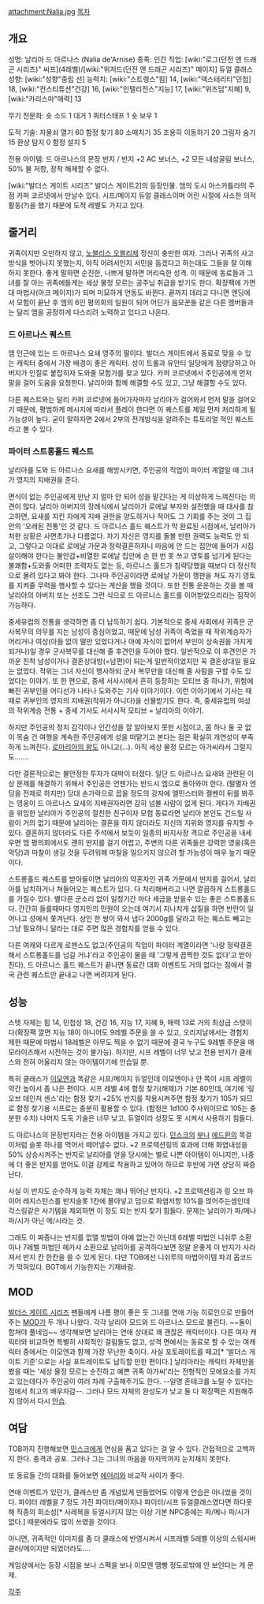 attachment:Nalia.jpg
[[목차]]
== 개요 ==
성명: 날리아 드 아르나스 (Nalia de'Arnise)
종족: 인간 
직업: [wiki:"로그(던전 앤 드래곤 시리즈)" 씨프](4레벨)/[wiki:"위저드(던전 앤 드래곤 시리즈)" 메이지] 듀얼 클래스
성향: [wiki:"성향"중립 선]
능력치: [wiki:"스트렝스"힘] 14, [wiki:"덱스테리티"민첩] 18, [wiki:"컨스티튜션"건강] 16, [wiki:"인텔리전스"지능] 17, [wiki:"위즈덤"지혜] 9, [wiki:"카리스마"매력] 13 

무기 전문화:
숏 소드 1
대거 1
쿼터스태프 1
숏 보우 1

도적 기술:
자물쇠 열기 60
함정 찾기 80
소매치기 35
조용히 이동하기 20
그림자 숨기 15
환상 탐지 0
함정 설치 5 

전용 아이템: 
드 아르나스의 문장 반지 / 반지
+2 AC 보너스, +2 모든 내성굴림 보너스, 50% 불 저항, 장착 해제할 수 없다.

[wiki:"발더스 게이트 시리즈" 발더스 게이트2]의 등장인물. 앰의 도시 아스카틀라의 주점 카퍼 코르넷에서 만날수 있다. 시프/메이지 듀얼 클래스이며 어린 시절에 사소한 의적활동(?)을 했기 때문에 도적 레벨도 가지고 있다.

== 줄거리 ==
귀족이지만 오만하지 않고, [[노블리스 오블리제]] 정신이 충만한 여자. 그러나 귀족의 사고방식을 벗어나지 못했는지, 아직 어려서인지 서민을 돕겠다고 하는데도 그들을 잘 이해하지 못한다. 좋게 말하면 순진한, 나쁘게 말하면 어리숙한 성격. 이 때문에 동료들과 그녀를 잘 아는 귀족에들게는 세상 물정 모르는 공주님 취급을 받기도 한다. 확장팩에 가면 대 마법사(아크 메이지)가 되며 미묘하게 언동도 바뀐다. 끝까지 데리고 다니면 엔딩에서 모험이 끝난 후 엠의 6인 평의회의 일원이 되어 어딘가 음모꾼들 같은 다른 멤버들과는 달리 앰을 공정하게 다스리려 노력하고 있다고 나온다.

=== 드 아르나스 퀘스트 ===
앰 인근에 있는 드 아르나스 요새 영주의 딸이다. 발더스 게이트에서 동료로 맞을 수 있는 캐릭터 중에서 가장 배경이 좋은 캐릭터. 성이 트롤과 유안티 일당에게 점령당하고 아버지가 인질로 붙잡히자 도와줄 모험가를 찾고 있다. 카퍼 코르넷에서 주인공에게 먼저 말을 걸어 도움을 요청한다. 날리아와 함께 해결할 수도 있고, 그냥 해결할 수도 있다.

다른 퀘스트와는 달리 카퍼 코르넷에 들어가자마자 날리아가 걸어와서 먼저 말을 걸어오기 때문에, 평범하게 메시지에 따라서 플레이 한다면 이 퀘스트를 제일 먼저 처리하게 될 가능성이 높다. 굳이 말하자면 2에서 2부의 전개방식을 알려주는 튜토리얼 적인 퀘스트라고 볼 수 있다.

=== 파이터 스트롱홀드 퀘스트 ===
날리아를 도와 드 아르나스 요새를 해방시키면, 주인공의 직업이 파이터 계열일 때 그녀가 영지의 지배권을 준다.

면식이 없는 주인공에게 만난 지 얼마 안 되어 성을 맡긴다는 게 이상하게 느껴진다는 의견이 많다. 날리아 아버지의 장례식에서 날리아가 로에날 부자와 설전했을 때 대사를 참고하면, 요새를 지킨 자에게 지배 권한을 양도하거나 적어도 그 기회를 주는 것이 그 집안의 '오래된 전통'인 것 같다. 드 아르니스 홀드 퀘스트가 막 완료된 시점에서, 날리아가 처한 상황은 사면초가나 다름없다. 자기 자신은 영지를 돌볼 만한 권력도 능력도 안 되고, 그렇다고 이대로 로에날 가문과 정략결혼하자니 마음에 안 드는 집안에 들어가 시집살이해야 한다는 불안감+비열한 로에날 집안에 손 한 번 못 쓰고 영토를 넘기게 된다는 불쾌함+도와줄 어떠한 조력자도 없는 등, 아르니스 홀드가 침략당했을 때보다 더 정신적으로 몰려 있다고 봐야 한다. 그나마 주인공이라면 로에날 가문이 깽판을 쳐도 자기 영토를 지켜줄 무력을 행사할 수 있다는 계산을 했을 것이다. 또한 전통 운운하는 것을 볼 때 날리아의 아버지 또는 선조도 그런 식으로 드 아르니스 홀드를 이어받았으리라는 짐작이 가능하다.

중세유럽의 전통을 생각하면 좀 더 납득하기 쉽다. 기본적으로 중세 사회에서 귀족은 군사복무의 의무를 지는 남성이 중심이었고, 때문에 남성 귀족이 죽었을 때 작위계승자가 어리거나 여성(아들 없이 딸만 있었다거나 아예 자식이 없어서 부인이 상속권을 가지게 되거나)일 경우 군사복무를 대신해 줄 후견인을 두어야 했다. 일반적으로 이 후견인은 가까운 친척 남성이거나 결혼상대방(=남편)이 되는게 일반적이었지만 꼭 결혼상대일 필요는 없었다. 작위는 그녀 자신이 행사하되 군사 복무만을 대신해 줄 사람을 구할 수도 있었다는 이야기. 또 한 편으로, 중세 서사시에서 흔히 등장하는 모티브 중 하나가, 위험에 빠진 귀부인을 어디선가 나타나 도와주는 기사 이야기이다. 이런 이야기에서 기사는 때때로 귀부인의 영지의 지배권(작위가 아니다)을 선물받기도 한다. 즉, 중세유럽의 여성의 작위계승 전통 + 중세 기사도 서사시적 모티브 = 날리아의 이야기.

하지만 주인공의 정치 감각이나 인간성을 잘 알아보지 못한 시점이고, 몸 하나 둘 곳 없이 목숨 건 여행을 계속한 주인공에게 성을 떠맡기고 본다는 점은 확실히 개연성이 부족하게 느껴진다. [[로마리아의 왕]]도 아니고(…). 아직 세상 물정 모르는 아가씨라서 그럴지도…….

다만 결론적으로는 불안정한 투자가 대박이 터졌다. 일단 드 아르나스 요새와 관련된 이상 문제를 해결하기 위해서 주인공은 언젠가는 반드시 엠으로 돌아와야 한다. (필멸자 엔딩을 전제로 하지만) 당대 손가락으로 꼽을 정도의 강자에 엘민스터와 켈벤이 뒤를 봐주는 영웅이 드 아르나스 요새의 지배권자라면 감히 넘볼 사람이 없게 된다. 게다가 지배권을 위임한 날리아가 주인공의 절친한 친구이자 모험 동료라면 날리아 본인도 건드릴 사람이 거의 없기 때문에 날리아는 결혼을 하지 않더라도 자신의 지위와 영지를 유지할 수 있다. 결혼하지 않더라도 다른 주석에서 보듯이 일종의 바지사장 격으로 주인공을 내세우면 엠 평의회에서도 괜히 딴지를 걸기 어렵고, 주변의 다른 귀족들은 강력한 영웅(혹은 악당)과 마찰이 생길 것을 두려워해 마찰을 일으키지 않으려 할 가능성이 매우 높기 때문이다.

스트롱홀드 퀘스트를 받아들이면 날리아의 약혼자인 귀족 가문에서 딴지를 걸어서, 날리아를 납치하거나 쳐들어오는 퀘스트가 있다. 다 처리해버리고 나면 깔끔하게 스트롱홀드를 가질수 있다. 별다른 군소리 없이 일정기간 마다 세금을 받을수 있는 좋은 스트롱홀드다. 간간히 들를때마다 영지민의 민원이 오는데 여기서 지나치게 삽질을 하면 반란이 일어나고 성에서 쫓겨난다. 상인 한 쌍이 와서 냅다 2000g를 달라고 하는 퀘스트 빼고는 그냥 필요하니 달라는 대로 주면 많은 경험치를 얻을 수 있다.

다른 여캐와 다르게 로맨스도 없고(주인공의 직업이 파이터 계열이라면 '나랑 정략결혼해서 스트롱홀드를 넘길 거냐'라고 주인공이 물을 때 '그렇게 끔찍한 것도 없다'고 받아친다), 드 아르니스 홀드 퀘스트가 끝나면 동료간 대화 이벤트도 거의 없다는 점에서 결국 관련 퀘스트만 끝내고 나면 버려지게 된다.


== 성능 ==
스텟 자체는 힘 14,  민첩성 18,  건강 16, 지능 17,  지혜 9,  매력 13로 거의 최상급 스텟이다(확장팩 깔면 지능 18이 아니어도 9레벨 주문을 쓸 수 있고, 오리지날에서는 경험치 제한 때문에 마법사 18레벨은 아무도 찍을 수 없기 때문에 결국 누구도 9레벨 주문을 메모라이즈해서 시전하는 것이 불가능). 하지만, 시프 레벨이 너무 낮고 전용 반지가 클래스와 전혀 어울리지 않는 아이템이기에 안습일 뿐.

특히 클래스가 [[이모엔]]과 똑같은 시프/메이지 듀얼인데 이모엔이나 얀 쪽이 시프 레벨이 약간 높아서 좀 나은 편이다. 시프 레벨 4에 함정 찾기(해제)가 기본 80인데, 여기에 '링 오브 데인저 센스'라는 함정 찾기 +25% 반지를 착용시켜주면 함정 찾기가 105가 되므로 함정 찾기용 시프로는 충분히 활용할 수 있다. (함정은 1d100 주사위이므로 105는 충분한 수치) 나머지 도둑 기술은 너무 낮고, 듀얼이라 성장도 못 시켜서 사용하기 힘들다.

드 아르나스의 문장반지라는 전용 아이템을 가지고 있다. [[민스크]]의 [[부]]나 [[에드윈]]의 목걸이처럼 슬롯 하나를 먹어서 떼어낼수 없다. +2 프로텍션링의 효과에 더해 화염내성을 50% 상승시켜주는 반지로 날리아를 얻을 당시에는 별로 나쁜 아이템이 아니지만, 나중에 더 좋은 반지를 얻어도 이걸 강제로 착용하고 있어야 하므로 후반에 가면 상당히 짜증난다.

사실 이 반지도 순수하게 능력 자체는 꽤나 뛰어난 반지다. +2 프로텍션링과 링 오브 파이어 레지스턴스를 반지슬롯 1칸에 몰아넣고 덤으로 화염저항 10%를 얹어주는셈인데 각스링같은 사기템을 제외하면 이 정도 되는 반지 찾기 힘들다. 문제는 날리아가 파/메나 파/시가 아닌 메/시라는 것.

그래도 이 짜증나는 반지를 없앨 방법이 아예 없는건 아닌데 6레벨 마법인 니쉬루 소환이나 7레벨 마법인 헤카샤 소환으로 날리아를 공격하다보면 정말 운좋게 이 반지가 사라져서 반지 칸 한칸을 쓸 수 있게 된다. 다만 TOB에선 니쉬루의 마법아이템 파괴 옵코드가 막혀있다. BGT에서 가능한지는 기재바람.

== MOD ==
[[발더스 게이트 시리즈]] 팬들에게 나름 평이 좋은 듯 그녀를 연애 가능 히로인으로 만들어 주는 [[MOD]]가 두 개나 나왔다. 각각 날리아 모드와 드 아르나스 모드로 불린다. ~~둘이 합쳐야 풀네임~~ 생각해보면 날리아는 연애 상대로 꽤 괜찮은 캐릭터이다. 다른 여자 캐릭터와 비교하면 특별히 사회적인 걸림돌도 없고, 성격 면에서는 동료로 할 수 있는 여캐릭터 중에서는 이모엔과 함께 가장 무난한 축이다. 사실 포토레이트를 떼고[* '발더스 게이트 기준'으로는 사실 포트레이트도 납득할 만한 편이다.] 날리아라는 캐릭터 자체만을 봤을 때는 '세상 물정 모르는 순진하고 예쁜 귀족 아가씨'라는 전형적인 모에요소를 가지고 있는데다가 주인공이 여러 차례 구출해주기도 한다. --일명 혼테크를 노릴 수 있다는 점에서 최고의 배우자감--. 그러나 모드 자체의 완성도가 낮고 둘 다 확장팩은 지원해주지 않아서 다시 [[안습]].

== 여담 ==
TOB까지 진행해보면 [[민스크]]에게 연심을 품고 있다는 걸 알 수 있다. 간접적으로 고백까지 한다. 충격과 공포. 그러나 그는 그녀의 마음을 마지막까지 눈치채지 못한다.

또 동료들 간의 대화를 들어보면 [[에어리]]와 비교적 사이가 좋다.

연애 이벤트가 있던가, 클래스만 좀 개념있게 만들었어도 이렇게 안습은 아니었을 것이다. 파이터 레벨을 7 정도 가진 파이터/메이지나 파이터/시프 듀얼클래스였다면 하다못해 직종의 희소성[* 사레복을 듀얼시키지 않는 이상 기본 NPC중에는 파/메나 파/시가 없다.] 때문에라도 많이 쓰였을 것이다.

아니면, 귀족적인 이미지를 좀 더 클래스에 반영시켜서 시프레벨 5레벨 이상의 스워시버클러/메이지만 되었더라도....

게임상에서는 등장 시점을 보나 스펙을 보나 이모엔 땜빵 정도로밖에 안 보인다는 게 문제.

[[각주]]
